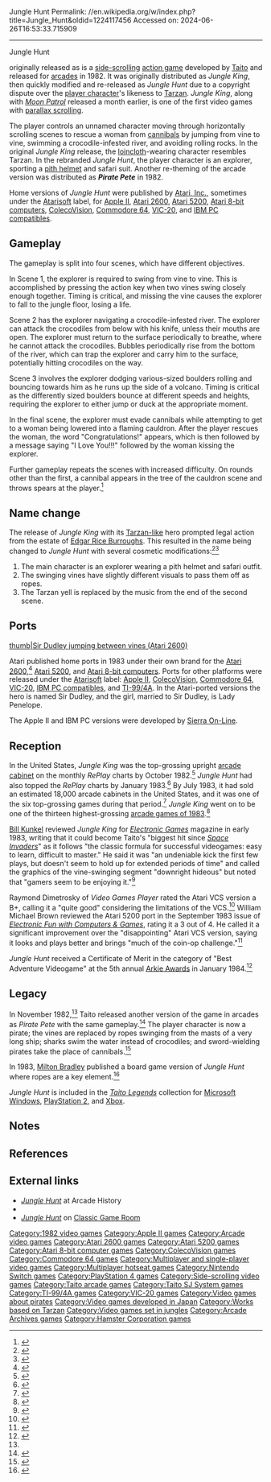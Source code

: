Jungle Hunt
Permalink: //en.wikipedia.org/w/index.php?title=Jungle_Hunt&oldid=1224117456
Accessed on: 2024-06-26T16:53:33.715909



------
Jungle Hunt
{{short description|1982 video game}}
{{Infobox video game
|title = Jungle Hunt
|image = Jungle Hunt manual cover.jpg
|caption = Atari 2600 manual
|developer = [[Taito]] (arcade)<br>[[Atari, Inc.]] (ports)
|publisher = Taito (arcade)<br>Atari, Inc. (ports)<br>[[Atarisoft]] (ports)
|designer = 
|released = '''''Jungle King''''' {{vgrelease|JP|[[1982 in video gaming|June 23, 1982]]<ref>{{cite web |title=Jungle King (Registration Number PA0000147344) |url=https://cocatalog.loc.gov |website=[[United States Copyright Office]] |access-date=31 May 2021}}</ref><ref name="Taito">{{cite book |last1=Akagi |first1=Masumi |title=アーケードTVゲームリスト国内•海外編(1971-2005) |trans-title=Arcade TV Game List: Domestic • Overseas Edition (1971-2005) |date=13 October 2006 |publisher=Amusement News Agency |language=ja |location=Japan |isbn=978-4990251215 |pages=40–46 (42) |url=https://archive.org/details/ArcadeGameList1971-2005/page/n43/mode/2up}}</ref>|NA|1982<ref>{{cite web |title=Video Game Flyers: Jungle King, Taito (USA) |url=https://flyers.arcade-museum.com/?page=thumbs&db=videodb&id=4288 |website=The Arcade Flyer Archive |access-date=22 March 2021}}</ref>|EU|1982<ref>{{cite web |title=Video Game Flyers: Jungle King, Taito (Germany) |url=https://flyers.arcade-museum.com/?page=thumbs&db=videodb&id=6227 |website=The Arcade Flyer Archive |access-date=22 March 2021}}</ref>}} 
'''''Jungle Hunt''''' {{vgrelease|JP|July 1982<ref name="Taito"/>|NA|August 1982<ref name="atari_memo1">{{cite web|last=Fujihara|first=Mary|title=Inter Office Memo|url=http://www.atarigames.com/index.php?option=com_content&view=article&id=48:atari-sales-estimates-for-other-manufactures-games&catid=5:atari-inter-office-memos&Itemid=5|publisher=[[Atari]]|date=25 July 1983|url-status=dead|archive-url=https://web.archive.org/web/20141006092027/www.atarigames.com/index.php?option=com_content&view=article&id=48:atari-sales-estimates-for-other-manufactures-games&catid=5:atari-inter-office-memos&Itemid=5|archive-date=2014-10-06}}</ref>}}
'''''Pirate Pete''''' {{vgrelease|NA|November 1982<ref name="Pirate Pete U.S. copyright">{{cite web |title=Pirate Pete (Registration Number PA0000180640) |url=https://cocatalog.loc.gov |website=[[United States Copyright Office]] |access-date=31 May 2021}}</ref>}}
|genre = [[Action game|Action]]
|modes = 1-2 players alternating turns
|arcade system = [[Taito SJ System]]
|platforms = [[Arcade video game|Arcade]], [[Apple II series|Apple II]], [[Atari 8-bit]], [[Atari 2600]], [[Atari 5200]], [[ColecoVision]], [[Commodore 64]], [[IBM PC compatible|IBM PC]], [[VIC-20]], [[TI-99/4A]]
}}

{{nihongo foot|'''''Jungle Hunt''''',|ジヤングル・ハント|Jiyanguru Hanto|lead=yes|group=lower-alpha}} originally released as {{nihongo foot|'''''Jungle King''''',|ジャングル・キング|Jiyanguru Kingu|lead=yes|group=lower-alpha}} is a [[side-scrolling]] [[action game]] developed by [[Taito]] and released for [[arcade video game|arcades]] in 1982. It was originally distributed as ''Jungle King'', then quickly modified and re-released as ''Jungle Hunt'' due to a copyright dispute over the [[player character]]'s likeness to [[Tarzan]]. ''Jungle King'', along with ''[[Moon Patrol]]'' released a month earlier, is one of the first video games with [[parallax scrolling]].

The player controls an unnamed character moving through horizontally scrolling scenes to rescue a woman from [[Human cannibalism|cannibals]] by jumping from vine to vine, swimming a crocodile-infested river, and avoiding rolling rocks. In the original ''Jungle King'' release, the [[loincloth]]-wearing character resembles Tarzan. In the rebranded ''Jungle Hunt'', the player character is an explorer, sporting a [[pith helmet]] and safari suit. Another re-theming of the arcade version was distributed as '''''Pirate Pete''''' in 1982.

Home versions of ''Jungle Hunt'' were published by [[Atari, Inc.]], sometimes under the [[Atarisoft]] label, for [[Apple II series|Apple II]], [[Atari 2600]], [[Atari 5200]], [[Atari 8-bit computers]], [[ColecoVision]], [[Commodore 64]], [[VIC-20]], and [[IBM PC compatible]]s.

==Gameplay==
The gameplay is split into four scenes, which have different objectives.

In Scene 1, the explorer is required to swing from vine to vine. This is accomplished by pressing the action key when two vines swing closely enough together. Timing is critical, and missing the vine causes the explorer to fall to the jungle floor, losing a life.

Scene 2 has the explorer navigating a crocodile-infested river. The explorer can attack the crocodiles from below with his knife, unless their mouths are open. The explorer must return to the surface periodically to breathe, where he cannot attack the crocodiles. Bubbles periodically rise from the bottom of the river, which can trap the explorer and carry him to the surface, potentially hitting crocodiles on the way.

Scene 3 involves the explorer dodging various-sized boulders rolling and bouncing towards him as he runs up the side of a volcano. Timing is critical as the differently sized boulders bounce at different speeds and heights, requiring the explorer to either jump or duck at the appropriate moment.

In the final scene, the explorer must evade cannibals while attempting to get to a woman being lowered into a flaming cauldron. After the player rescues the woman, the word "Congratulations!" appears, which is then followed by a message saying "I Love You!!!" followed by the woman kissing the explorer.

Further gameplay repeats the scenes with increased difficulty. On rounds other than the first, a cannibal appears in the tree of the cauldron scene and throws spears at the player.<ref>{{KLOV game|id=8258}}</ref>

==Name change==
The release of ''Jungle King'' with its [[Tarzanesque|Tarzan-like]] hero prompted legal action from the estate of [[Edgar Rice Burroughs]]. This resulted in the name being changed to ''Jungle Hunt'' with several cosmetic modifications:<ref name="johnson">{{cite journal |last1=Johnson |first1=Kevin |title=Bungling in the Jungle |journal=Video Games |date=February 1983 |volume=1 |issue=5 |page=18 |url=https://archive.org/details/Video_Games_Volume_1_Number_05_1983-02_Pumpkin_Press_US/page/n17/mode/2up/}}</ref><ref>{{cite magazine |title=Arcade Action |magazine=Vidiot |date=May 1983 |volume=1 |issue=3 |page=24 |url=https://archive.org/details/Vidiot_Vol_1_No_3_1983-05_CREEM_Magazine_US/page/n23}}</ref>

#The main character is an explorer wearing a pith helmet and safari outfit. 
#The swinging vines have slightly different visuals to pass them off as ropes.
#The Tarzan yell is replaced by the music from the end of the second scene.

==Ports==
[[file:Jungle_Hunt_Screenshot.png|thumb|Sir Dudley jumping between vines (Atari 2600)]]

Atari published home ports in 1983 under their own brand for the [[Atari 2600]],<ref>{{cite web |title=Atari 2600 VCS Jungle Hunt |url=http://www.atarimania.com/game-atari-2600-vcs-jungle-hunt_s6848.html |website=Atari Mania}}</ref> [[Atari 5200]], and [[Atari 8-bit computers]]. Ports for other platforms were released under the [[Atarisoft]] label: [[Apple II]], [[ColecoVision]], [[Commodore 64]], [[VIC-20]], [[IBM PC compatible]]s, and [[TI-99/4A]]. In the Atari-ported versions the hero is named Sir Dudley, and the girl, married to Sir Dudley, is Lady Penelope.

The Apple II and IBM PC versions were developed by [[Sierra Entertainment|Sierra On-Line]].

==Reception==
In the United States, ''Jungle King'' was the top-grossing upright [[arcade cabinet]] on the monthly ''RePlay'' charts by October 1982.<ref>{{cite magazine |title=RePlay: The Players' Choice |magazine=RePlay |date=October 1982}}</ref> ''Jungle Hunt'' had also topped the ''RePlay'' charts by January 1983.<ref>{{cite magazine |title=The Top Ten |magazine=[[Electronic Fun with Computers & Games]] |date=January 1983 |volume=1 |issue=3 |page=91 |url=https://archive.org/details/Electronic_Fun_with_Computer_Games_Vol_01_No_03_1983-01_Fun_Games_Publishing_US/page/n90}}</ref> By July 1983, it had sold an estimated 18,000 arcade cabinets in the United States, and it was one of the six top-grossing games during that period.<ref>{{cite news |last1=Fujihara |first1=Mary |title=Inter Office Memo: Coin-Op Product Sales |url=http://www.atarigames.com/pdffiles/salesestimates1.pdf |publisher=[[Atari, Inc.]] |date=July 25, 1983 |access-date=14 October 2021 |archive-date=20 October 2021 |archive-url=https://web.archive.org/web/20211020200920/http://www.atarigames.com/pdffiles/salesestimates1.pdf |url-status=dead }}</ref> ''Jungle King'' went on to be one of the thirteen highest-grossing [[1983 in video games|arcade games of 1983]].<ref>{{cite magazine |title=AMOA Votes On Annual Game Awards |magazine=[[Cash Box]] |date=October 29, 1983 |page=60 |url=https://archive.org/details/cashbox45unse_20/page/68}}</ref>

[[Bill Kunkel (journalist)|Bill Kunkel]] reviewed ''Jungle King'' for ''[[Electronic Games]]'' magazine in early 1983, writing that it could become Taito's "biggest hit since ''[[Space Invaders]]''" as it follows "the classic formula for successful videogames: easy to learn, difficult to master." He said it was "an undeniable kick the first few plays, but doesn't seem to hold up for extended periods of time" and called the graphics of the vine-swinging segment "downright hideous" but noted that "gamers seem to be enjoying it."<ref name="kunkel">{{cite magazine |last1=Kunkel |first1=Bill |author1-link=Bill Kunkel (journalist) |title=Insert Coin Here: Jungle King |magazine=[[Electronic Games]] |date=February 1983 |volume=1 |issue=12 |page=62 |url=https://archive.org/details/Electronic_Games_Volume_01_Number_12_1983-02_Reese_Communications_US/page/n61}}</ref>

Raymond Dimetrosky of ''Video Games Player'' rated the Atari VCS version a B+, calling it a "quite good" considering the limitations of the VCS.<ref>{{cite magazine |last=Dimetrosky |first=Raymond |title=Video Game Buyer's Guide: Jungle Hunt |magazine=Video Games Player |date=November 1983 |volume=2 |issue=2 |page=54 |publisher=Carnegie Publications |location=United States |url=https://archive.org/details/Video_Games_Player_Vol_2_No_2_1983-11_Carnegie_Publications_US/page/n53}}</ref> William Michael Brown reviewed the Atari 5200 port in the September 1983 issue of ''[[Electronic Fun with Computers & Games]]'', rating it a 3 out of 4. He called it a significant improvement over the "disappointing" Atari VCS version, saying it looks and plays better and brings "much of the coin-op challenge."<ref>{{cite magazine |last1=Brown |first1=William Michael |title=Jungle Hunt |magazine=[[Electronic Fun with Computers & Games]] |date=September 1983 |volume=1 |issue=11 |pages=49–50 |url=https://archive.org/details/Electronic_Fun_with_Computer_Games_Vol_01_No_11_1983-09_Fun_Games_Publishing_US/page/n48}}</ref>

''Jungle Hunt'' received a Certificate of Merit in the category of "Best Adventure Videogame" at the 5th annual [[Arkie Awards]] in January 1984.<ref>{{cite journal |last1= Kunkel |first1= Bill |author-link1= Bill Kunkel (journalist)|last2= Katz |first2= Arnie |author-link2= Arnie Katz|date= January 1984 |title= Arcade Alley: The Arcade Awards, Part 1 |journal= [[Video (magazine)|Video]]|publisher=Reese Communications|volume= 7|issue= 10|pages= 40–42|issn= 0147-8907}}</ref>{{rp|42}}

==Legacy==
In November 1982,<ref name="Pirate Pete U.S. copyright" /> Taito released another version of the game in arcades as ''Pirate Pete'' with the same gameplay.<ref name="phillips">{{cite journal |last1=Phillips |first1=Scott |title=The Arcade Beauty Pageant |journal=Joystik |date=April 1983 |volume=1 |issue=5 |page=11 |url=https://archive.org/details/joystik_magazine-1983-04/page/n11}}</ref> The player character is now a pirate; the vines are replaced by ropes swinging from the masts of a very long ship; sharks swim the water instead of crocodiles; and sword-wielding pirates take the place of cannibals.<ref name="ah">{{cite web |title=Pirate Pete |url=https://www.arcade-history.com/?n=pirate-pete&page=detail&id=1975 |website=Arcade History}}</ref>

In 1983, [[Milton Bradley]] published a board game version of ''Jungle Hunt'' where ropes are a key element.<ref>{{cite web |title=Jungle Hunt Board Game|url=https://boardgamegeek.com/boardgame/15260/jungle-hunt |website=Board Game Geek}}</ref>

''Jungle Hunt'' is included in the ''[[Taito Legends]]'' collection for [[Microsoft Windows]], [[PlayStation 2]], and [[Xbox (console)|Xbox]].

==Notes==
{{notelist}}

==References==
{{reflist}}

==External links==
*[https://www.arcade-history.com/?n=jungle-hunt&page=detail&id=1242 ''Jungle Hunt''] at Arcade History
*{{MobyGames|/133}}
*[https://www.youtube.com/watch?v=oMwZ9zZNaPY&feature=PlayList&p=25C51137BB486AC6&index=1 ''Jungle Hunt''] on [[Classic Game Room]]

[[Category:1982 video games]]
[[Category:Apple II games]]
[[Category:Arcade video games]]
[[Category:Atari 2600 games]]
[[Category:Atari 5200 games]]
[[Category:Atari 8-bit computer games]]
[[Category:ColecoVision games]]
[[Category:Commodore 64 games]]
[[Category:Multiplayer and single-player video games]]
[[Category:Multiplayer hotseat games]]
[[Category:Nintendo Switch games]]
[[Category:PlayStation 4 games]]
[[Category:Side-scrolling video games]]
[[Category:Taito arcade games]]
[[Category:Taito SJ System games]]
[[Category:TI-99/4A games]]
[[Category:VIC-20 games]]
[[Category:Video games about pirates]]
[[Category:Video games developed in Japan]]
[[Category:Works based on Tarzan]]
[[Category:Video games set in jungles]]
[[Category:Arcade Archives games]]
[[Category:Hamster Corporation games]]